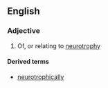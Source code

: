 ==English==

===Adjective===
{{en-adj}}

# Of, or relating to [[neurotrophy]]

====Derived terms====
* [[neurotrophically]]